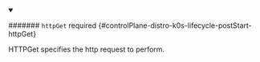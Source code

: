 


<details className="config-field" data-expandable="true" open>
<summary>

####### `httpGet` <span className="config-field-required" data-required="false">required</span> <span className="config-field-type"></span> <span className="config-field-default"></span> <span className="config-field-enum"></span> {#controlPlane-distro-k0s-lifecycle-postStart-httpGet}

HTTPGet specifies the http request to perform.

</summary>

<PartialHttpgetreference />


</details>
